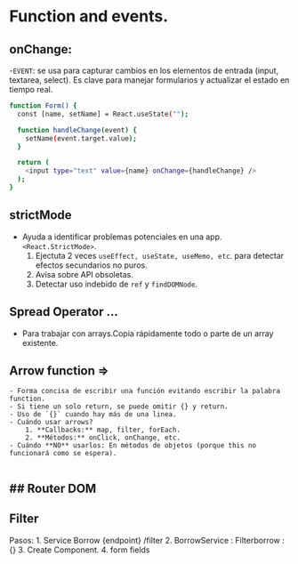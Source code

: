 # Function and events.
## onChange:
-`EVENT`:  se usa para capturar cambios en los elementos de entrada (input, textarea, select). Es clave para manejar formularios y actualizar el estado en tiempo real.
``` bash
function Form() {
  const [name, setName] = React.useState("");

  function handleChange(event) {
    setName(event.target.value);
  }

  return (
    <input type="text" value={name} onChange={handleChange} />
  );
}
```
## strictMode
- Ayuda a identificar problemas potenciales en una app. `<React.StrictMode>`. 
    1. Ejectuta 2 veces `useEffect, useState, useMemo, etc`. para detectar efectos secundarios no puros.
    2. Avisa sobre API obsoletas.
    3. Detectar uso indebido de `ref` y `findDOMNode`.

## Spread Operator ... 
- Para trabajar con arrays.Copia rápidamente todo o parte de un array existente.

## Arrow function =>
    - Forma concisa de escribir una función evitando escribir la palabra function.
    - Si tiene un solo return, se puede omitir {} y return.
    - Uso de `{}` cuando hay más de una linea.
    - Cuándo usar arrows?
        1. **Callbacks:** map, filter, forEach.
        2. **Métodos:** onClick, onChange, etc.
    - Cuándo **NO** usarlos: En métodos de objetos (porque this no funcionará como se espera).
        
## Router DOM
- 

## Filter
Pasos: 
  1. Service Borrow {endpoint} /filter
  2. BorrowService : Filterborrow : {}
  3. Create Component.
  4. form fields